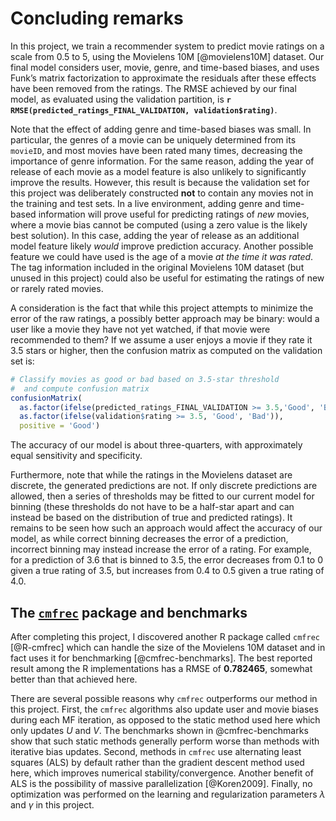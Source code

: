 # Concluding remarks

In this project, we train a recommender system to predict movie ratings on a scale from 0.5 to 5,
using the Movielens 10M [@movielens10M] dataset.  Our final model considers user, movie, genre,
and time-based biases, and uses Funk's matrix factorization to approximate the residuals after
these effects have been removed from the ratings. The RMSE achieved by our final model,
as evaluated using the validation partition, is
**`r RMSE(predicted_ratings_FINAL_VALIDATION, validation$rating)`**.

Note that the effect of adding genre and time-based biases was small.  In particular, the genres
of a movie can be uniquely determined from its `movieID`, and most movies have been rated many times,
decreasing the importance of genre information.  For the same reason, adding the year of release
of each movie as a model feature is also unlikely to significantly improve the results.
However, this result is because the validation set for this project was deliberately constructed **not** to 
contain any movies not in the training and test sets. In a live environment, adding
genre and time-based information will prove useful for predicting ratings of *new*
movies, where a movie bias cannot be computed (using a zero value is the likely best solution).
In this case, adding the year of release as an additional model feature likely *would* improve
prediction accuracy.  Another possible feature we could have used is the age of a movie
*at the time it was rated*.  The tag information included in the original Movielens 10M dataset
(but unused in this project) could also be useful for estimating the ratings of new or rarely
rated movies.

A consideration is the fact that while this project attempts to minimize the error of the raw
ratings, a possibly better approach may be binary: would a user like a movie they have not yet
watched, if that movie were recommended to them? If we assume a user enjoys a movie if they
rate it 3.5 stars or higher, then the confusion matrix as computed on the validation set is:

```r

# Classify movies as good or bad based on 3.5-star threshold
#  and compute confusion matrix
confusionMatrix(
  as.factor(ifelse(predicted_ratings_FINAL_VALIDATION >= 3.5,'Good', 'Bad')),
  as.factor(ifelse(validation$rating >= 3.5, 'Good', 'Bad')),
  positive = 'Good')
```

The accuracy of our model is about three-quarters, with approximately equal sensitivity and
specificity.

Furthermore, note that while the ratings in the Movielens dataset are discrete, the generated
predictions are not. If only discrete predictions are allowed, then a series of thresholds may be
fitted to our current model for binning (these thresholds do not have to be a half-star apart
and can instead be based on the distribution of true and predicted ratings).  It remains to be seen
how such an approach would affect the accuracy of our model, as while correct binning decreases the
error of a prediction, incorrect binning may instead increase the error of a rating.
For example, for a prediction of 3.6 that is binned to 3.5, the error decreases from 0.1 to 0
given a true rating of 3.5, but increases from 0.4 to 0.5 given a true rating of 4.0.

## The [`cmfrec`](https://cran.r-project.org/package=cmfrec) package and benchmarks

After completing this project, I discovered another R package called `cmfrec` [@R-cmfrec]
which can handle the size of the Movielens 10M dataset and in fact uses it for benchmarking
[@cmfrec-benchmarks].  The best reported result among the R implementations
has a RMSE of **0.782465**, somewhat better than that achieved here.

There are several possible reasons why `cmfrec` outperforms our method in this project.
First, the `cmfrec` algorithms also  update user and movie biases during each MF iteration,
as opposed to the static method used here which only updates $U$ and $V$.
The benchmarks shown in @cmfrec-benchmarks show that such static methods
generally perform worse than methods with iterative bias updates. Second, methods in `cmfrec` use
alternating least squares (ALS) by default rather than the gradient descent method used here,
which improves numerical stability/convergence.  Another benefit of ALS is the possibility of
massive parallelization [@Koren2009].   Finally, no optimization was performed on the learning and
regularization parameters $\lambda$ and $\gamma$ in this project.


